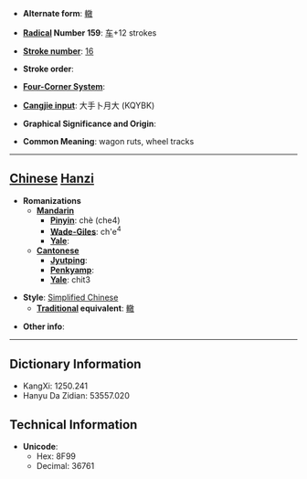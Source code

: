 * '''Alternate form''': [[轍]]

* '''[[Wiktionary:Chinese radical index| Radical]] Number 159''': [[Wiktionary:Chinese radical index 车|车]]+12 strokes

* '''[[Wiktionary:Chinese total strokes index|Stroke number]]''': [[Wiktionary:Chinese total strokes index 16|16]]

* '''Stroke order''': 

* '''[[Wiktionary:Chinese four corner index|Four-Corner System]]''': 

* '''[[Wiktionary:Chinese Cangjie index|Cangjie input]]''': 大手卜月大 (KQYBK)

* '''Graphical Significance and Origin''': 

* '''Common Meaning''': wagon ruts, wheel tracks

----

== [[Chinese]] [[Hanzi]] ==

* '''Romanizations'''
** '''[[Mandarin]]'''
*** '''[[Pinyin]]''': chè (che4)
*** '''[[Wade-Giles]]''': ch'e<sup>4</sup>
*** '''[[Yale]]''': 
** '''[[Cantonese]]'''
*** '''[[Jyutping]]''':
*** '''[[Penkyamp]]''': 
*** '''[[Yale]]''': chit3

* '''Style''': [[Simplified Chinese]] 
** '''[[Traditional Chinese|Traditional]] equivalent''': [[轍]]

* '''Other info''': 

----

== Dictionary Information ==

* KangXi: 1250.241
* Hanyu Da Zidian: 53557.020

== Technical Information ==

* '''Unicode''':
** Hex: 8F99
** Decimal: 36761